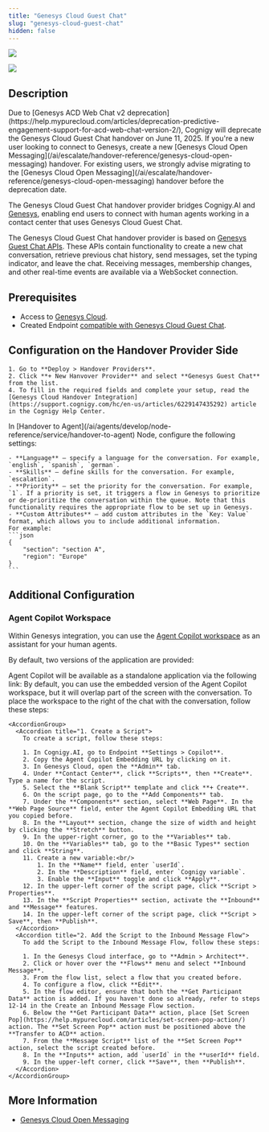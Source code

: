 ```yaml
---
title: "Genesys Cloud Guest Chat"
slug: "genesys-cloud-guest-chat"
hidden: false
---
```



<a href="/release-notes/4.97"><img noZoom src="https://img.shields.io/badge/Updated in-v4.97-blue.svg" /></a>


<Frame>
  <img class="image-center" src="/_assets/ai/escalate/handover-reference/genesys.svg" />
</Frame>

## Description

<Warning>
  Due to [Genesys ACD Web Chat v2 deprecation](https://help.mypurecloud.com/articles/deprecation-predictive-engagement-support-for-acd-web-chat-version-2/), Cognigy will deprecate the Genesys Cloud Guest Chat handover on June 11, 2025. If you're a new user looking to connect to Genesys, create a new [Genesys Cloud Open Messaging](/ai/escalate/handover-reference/genesys-cloud-open-messaging) handover.
  For existing users, we strongly advise migrating to the [Genesys Cloud Open Messaging](/ai/escalate/handover-reference/genesys-cloud-open-messaging) handover before the deprecation date.
</Warning>

The Genesys Cloud Guest Chat handover provider bridges Cognigy.AI and [Genesys](https://login.mypurecloud.com/),
enabling end users to connect with human agents working in a contact center that uses Genesys Cloud Guest Chat.

The Genesys Cloud Guest Chat handover provider is based on [Genesys Guest Chat APIs](https://developer.genesys.cloud/commdigital/digital/webchat/guestchat). These APIs contain functionality to create a new chat conversation, retrieve previous chat history, send messages, set the typing indicator, and leave the chat. Receiving messages, membership changes, and other real-time events are available via a WebSocket connection.

## Prerequisites

- Access to [Genesys Cloud](https://login.mypurecloud.com/).
- Created Endpoint [compatible with Genesys Cloud Guest Chat](/ai/agents/deploy/endpoints/handover-settings#endpoints-compatible-with-handover-providers).

## Configuration on the Handover Provider Side

<AccordionGroup>
  <Accordion title="1. Create a Handover Provider">



    1. Go to **Deploy > Handover Providers**.
    2. Click **+ New Hanvover Provider** and select **Genesys Guest Chat** from the list.
    4. To fill in the required fields and complete your setup, read the [Genesys Cloud Handover Integration](https://support.cognigy.com/hc/en-us/articles/6229147435292) article in the Cognigy Help Center. 
  </Accordion>

  <Accordion title="2. Configure Handover Settings">
    In [Handover to Agent](/ai/agents/develop/node-reference/service/handover-to-agent) Node, configure the following settings:

    - **Language** — specify a language for the conversation. For example, `english`, `spanish`, `german`.
    - **Skills** — define skills for the conversation. For example, `escalation`.
    - **Priority** — set the priority for the conversation. For example, `1`. If a priority is set, it triggers a flow in Genesys to prioritize or de-prioritize the conversation within the queue. Note that this functionality requires the appropriate flow to be set up in Genesys.
    - **Custom Attributes** — add custom attributes in the `Key: Value` format, which allows you to include additional information. 
    For example:
    ```json
    {
        "section": "section A",
        "region": "Europe"
    }
    ```
  </Accordion>
</AccordionGroup>

## Additional Configuration

<AiProvidersGenesysFilterTranscriptMessages/>

### Agent Copilot Workspace

Within Genesys integration, you can use the [Agent Copilot workspace](/agent-copilot/overview) as an assistant for your human agents.

By default, two versions of the application are provided:

<AccordionGroup>
  <Accordion title="Standalone">
    Agent Copilot will be available as a standalone application via the following link:
    <AiCopilotUrlPattern/>
  </Accordion>

  <Accordion title="Embedded">
    By default, you can use the embedded version of the Agent Copilot workspace, but it will overlap part of the screen with the conversation. To place the workspace to the right of the chat with the conversation, follow these steps:

    <AccordionGroup>
      <Accordion title="1. Create a Script">
        To create a script, follow these steps:

        1. In Cognigy.AI, go to Endpoint **Settings > Copilot**.
        2. Copy the Agent Copilot Embedding URL by clicking on it.
        3. In Genesys Cloud, open the **Admin** tab.
        4. Under **Contact Center**, click **Scripts**, then **Create**. Type a name for the script.
        5. Select the **Blank Script** template and click **+ Create**.
        6. On the script page, go to the **Add Components** tab.
        7. Under the **Components** section, select **Web Page**. In the **Web Page Source** field, enter the Agent Copilot Embedding URL that you copied before.
        8. In the **Layout** section, change the size of width and height by clicking the **Stretch** button.
        9. In the upper-right corner, go to the **Variables** tab.
        10. On the **Variables** tab, go to the **Basic Types** section and click **String**.
        11. Create a new variable:<br/>
            1. In the **Name** field, enter `userId`.
            2. In the **Description** field, enter `Cognigy variable`.
            3. Enable the **Input** toggle and click **Apply**.
        12. In the upper-left corner of the script page, click **Script > Properties**.
        13. In the **Script Properties** section, activate the **Inbound** and **Message** features.
        14. In the upper-left corner of the script page, click **Script > Save**, then **Publish**.
      </Accordion>
      <Accordion title="2. Add the Script to the Inbound Message Flow">
        To add the Script to the Inbound Message Flow, follow these steps:

        1. In the Genesys Cloud interface, go to **Admin > Architect**.
        2. Click or hover over the **Flows** menu and select **Inbound Message**.
        3. From the flow list, select a flow that you created before.
        4. To configure a flow, click **Edit**.
        5. In the flow editor, ensure that both the **Get Participant Data** action is added. If you haven't done so already, refer to steps 12-14 in the Create an Inbound Message Flow section. 
        6. Below the **Get Participant Data** action, place [Set Screen Pop](https://help.mypurecloud.com/articles/set-screen-pop-action/) action. The **Set Screen Pop** action must be positioned above the **Transfer to ACD** action.
        7. From the **Message Script** list of the **Set Screen Pop** action, select the script created before. 
        8. In the **Inputs** action, add `userId` in the **userId** field. 
        9. In the upper-left corner, click **Save**, then **Publish**.
      </Accordion>
    </AccordionGroup>
  </Accordion>
</AccordionGroup>

## More Information

- [Genesys Cloud Open Messaging](/ai/escalate/handover-reference/genesys-cloud-open-messaging)